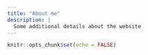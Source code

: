 ```yaml
---
title: "About me"
description: |
  Some additional details about the website
---
```


```r
knitr::opts_chunk$set(echo = FALSE)
```
